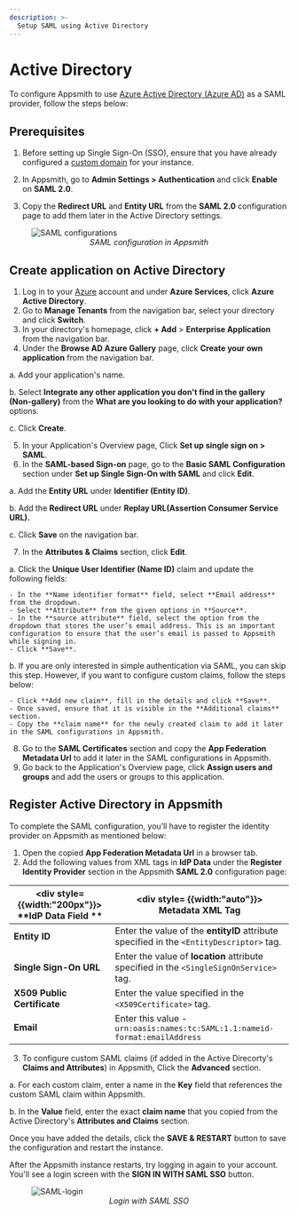 ```yaml
---
description: >-
  Setup SAML using Active Directory
---
```


# Active Directory

To configure Appsmith to use [Azure Active Directory (Azure AD)](https://portal.azure.com/#allservices) as a SAML provider, follow the steps below:

## Prerequisites

1. Before setting up Single Sign-On (SSO), ensure that you have already configured a [custom domain](/getting-started/setup/instance-configuration/custom-domain) for your instance.

2. In Appsmith, go to **Admin Settings > Authentication** and click **Enable** on  **SAML 2.0**.

3. Copy the **Redirect URL** and **Entity URL** from the **SAML 2.0** configuration page to add them later in the Active Directory settings. 

<figure>
  <img src="/img/SAML-config_appsmith.png" style= {{width:"600px", height:"auto"}} alt="SAML configurations"/>
  <figcaption align = "center"><i>SAML configuration in Appsmith</i></figcaption>
</figure>

## Create application on Active Directory

1. Log in to your [Azure](https://portal.azure.com/#allservices) account and under **Azure Services**, click **Azure Active Directory**.
2. Go to **Manage Tenants** from the navigation bar, select your directory and click **Switch**.
3. In your directory's homepage, click **+ Add** > **Enterprise Application** from the navigation bar. 
4. Under the **Browse AD Azure Gallery** page, click **Create your own application** from the navigation bar.

  a. Add your application's name.

  b. Select **Integrate any other application you don't find in the gallery (Non-gallery)** from the **What are you looking to do with your application?** options.

  c. Click **Create**.

5. In your Application's Overview page, Click **Set up single sign on > SAML**.
6. In the **SAML-based Sign-on** page, go to the **Basic SAML Configuration** section under **Set up Single Sign-On with SAML** and click **Edit**. 

  a. Add the **Entity URL** under **Identifier (Entity ID)**.

  b. Add the **Redirect URL** under **Replay URL(Assertion Consumer Service URL).**

  c. Click **Save** on the navigation bar.

7. In the **Attributes & Claims** section, click **Edit**.

  a. Click the **Unique User Identifier (Name ID)** claim and update the following fields:

    - In the **Name identifier format** field, select **Email address** from the dropdown.
    - Select **Attribute** from the given options in **Source**.
    - In the **source attribute** field, select the option from the dropdown that stores the user’s email address. This is an important configuration to ensure that the user’s email is passed to Appsmith while signing in.
    - Click **Save**.
    
  b. If you are only interested in simple authentication via SAML, you can skip this step. However, if you want to configure custom claims, follow the steps below:
    
    - Click **Add new claim**, fill in the details and click **Save**. 
    - Once saved, ensure that it is visible in the **Additional claims** section. 
    - Copy the **claim name** for the newly created claim to add it later in the SAML configurations in Appsmith.

8. Go to the **SAML Certificates** section and copy the **App Federation Metadata Url** to add it later in the SAML configurations in Appsmith.
9. Go back to the Application's Overview page, click **Assign users and groups** and add the users or groups to this application.

## Register Active Directory in Appsmith

To complete the SAML configuration, you’ll have to register the identity provider on Appsmith as mentioned below:


1. Open the copied **App Federation Metadata Url** in a browser tab.
2. Add the following values from XML tags in **IdP Data** under the **Register Identity Provider** section in the Appsmith **SAML 2.0** configuration page: 

| <div style= {{width:"200px"}}> **IdP Data Field ** </div>  | <div style= {{width:"auto"}}> **Metadata XML Tag**  </div>                                                                      |
| ------------------- | ------------------------------------------------------------------------------------------ |
| **Entity ID**               | Enter the value of the **entityID** attribute specified in the `<EntityDescriptor>` tag.                 |
| **Single Sign-On URL**      | Enter the value of **location** attribute specified in the `<SingleSignOnService>` tag. |
| **X509 Public Certificate** | Enter the value specified in the `<X509Certificate>` tag. |
| **Email**                   | Enter this value - `urn:oasis:names:tc:SAML:1.1:nameid-format:emailAddress` |

3. To configure custom SAML claims (if added in the Active Direcorty's **Claims and Attributes**) in Appsmith, Click the **Advanced** section. 

  a. For each custom claim, enter a name in the **Key** field that references the custom SAML claim within Appsmith.

  b. In the **Value** field, enter the exact **claim name** that you copied from the Active Directory's **Attributes and Claims** section.

Once you have added the details, click the **SAVE & RESTART** button to save the configuration and restart the instance. 

After the Appsmith instance restarts, try logging in again to your account. You'll see a login screen with the **SIGN IN WITH SAML SSO** button.

<figure>
  <img src="/img/Appsmith-Login-Screen-Shows-SAML.png" style= {{width:"400px", height:"auto"}} alt="SAML-login"/>
  <figcaption align = "center"><i>Login with SAML SSO </i></figcaption>
</figure>
